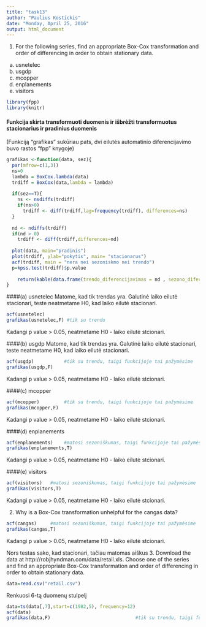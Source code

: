 ```yaml
---
title: "task13"
author: "Paulius Kostickis"
date: "Monday, April 25, 2016"
output: html_document
---
```


1. For the following series, find an appropriate Box-Cox transformation
and order of differencing in order to obtain stationary data.
(a) usnetelec
(b) usgdp
(c) mcopper
(d) enplanements
(e) visitors

```r
library(fpp)
library(knitr)
```

#### Funkcija skirta transformuoti duomenis ir išbrėžti transformuotus stacionarius ir pradinius duomenis

(Funkciją "grafikas" sukūriau pats, dvi eilutės automatinio diferencijavimo buvo rastos "fpp" knygoje)
```r
grafikas <-function(data, sez){
  par(mfrow=c(1,3))
  ns=0                                                                  #kad nebūtų klaidinama kiek kartų differencijuota
  lambda = BoxCox.lambda(data)                                          #randamas lambda  
  trdiff = BoxCox(data,lambda = lambda)                                 #transformuojami duomenys
  
  if(sez==T){                                                           #naikinamas sezoniškumo įtaka, jei yra sezoniškumas
    ns <- nsdiffs(trdiff)
    if(ns>0)
      trdiff <- diff(trdiff,lag=frequency(trdiff), differences=ns)
  }
  
  nd <- ndiffs(trdiff)                                                  #diferencijuojama, jei trendas yra
  if(nd > 0)
    trdiff <- diff(trdiff,differences=nd)
  
  plot(data, main="pradinis")                                           #pradinių duomenų grafikas
  plot(trdiff, ylab="pokytis", main= "stacionarus")     
  acf(trdiff, main = "nera nei sezoniskmo nei trendo")                  #stacionarių duomenų grafikas
  p=kpss.test(trdiff)$p.value
  
    return(kable(data.frame(trendo_diferencijavimas = nd , sezono_diferencijavimas = ns, iš_viso_diferencijuota = nd + ns,Lambda = lambda, p_reiksme=p)))                                                  #atspausdinama statistinė lentelė
}

```

####(a) usnetelec
Matome, kad tik trendas yra. Galutinė laiko eilutė stacionari, teste neatmetame H0, kad laiko eilutė stacionari.
```r
acf(usnetelec)
grafikas(usnetelec,F) #tik su trendu
```

Kadangi p value > 0.05, neatmetame H0 - laiko eilutė stcionari.

####(b) usgdp
Matome, kad tik trendas yra. Galutinė laiko eilutė stacionari, teste neatmetame H0, kad laiko eilutė stacionari.
```r
acf(usgdp)           #tik su trendu, taigi funkcijoje tai pažymėsime
grafikas(usgdp,F)

```

Kadangi p value > 0.05, neatmetame H0 - laiko eilutė stcionari.

####(c) mcopper
```r
acf(mcopper)         #tik su trendu, taigi funkcijoje tai pažymėsime
grafikas(mcopper,F)
```

Kadangi p value > 0.05, neatmetame H0 - laiko eilutė stcionari.

####(d) enplanements
```r
acf(enplanements)    #matosi sezoniškumas, taigi funkcijoje tai pažymėsime
grafikas(enplanements,T)

```

Kadangi p value > 0.05, neatmetame H0 - laiko eilutė stcionari.

####(e) visitors
```r
acf(visitors)   #matosi sezoniškumas, taigi funkcijoje tai pažymėsime
grafikas(visitors,T)       
```

Kadangi p value > 0.05, neatmetame H0 - laiko eilutė stcionari.

2. Why is a Box-Cox transformation unhelpful for the cangas data?
```r
acf(cangas)     #matosi sezoniškumas, taigi funkcijoje tai pažymėsime
grafikas(cangas,T)
```

Kadangi p value > 0.05, neatmetame H0 - laiko eilutė stcionari.

Nors testas sako, kad stacionari, tačiau matomas aiškus
3. Download the data at http://robjhyndman.com/data/retail.xls.
Choose one of the series and find an appropriate Box-Cox transformation
and order of differencing in order to obtain stationary data.

```r
data=read.csv("retail.csv")
```

Renkuosi 6-tą duomenų stulpelį
```r
data=ts(data[,7],start=c(1982,5), frequency=12)
acf(data)
grafikas(data,F)                               #tik su trendu, taigi funkcijoje tai pažymėsime
```